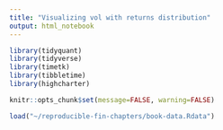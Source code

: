 ```yaml
---
title: "Visualizing vol with returns distribution"
output: html_notebook
---
```


```r
library(tidyquant)
library(tidyverse)
library(timetk)
library(tibbletime)
library(highcharter)

knitr::opts_chunk$set(message=FALSE, warning=FALSE)

load("~/reproducible-fin-chapters/book-data.Rdata")
```



